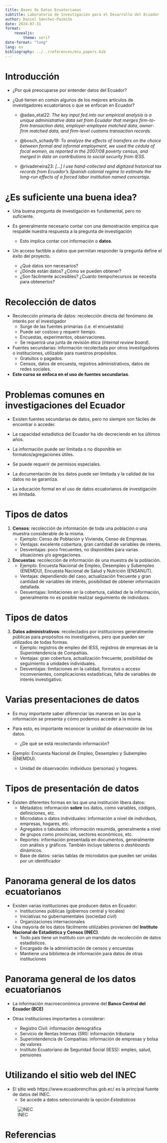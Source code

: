 ```yaml
---
title: Bases de Datos Ecuatorianas
subtitle: Laboratorio de Investigación para el Desarrollo del Ecuador
author: Daniel Sánchez-Pazmiño
date: 2024-07-31
format: 
    revealjs:
        theme: serif
date-format: "long"
lang: es
bibliography: ../../references/ecu_papers.bib
---
```


# Introducción {.smaller}

- ¿Por qué preocuparse por entender datos del Ecuador?

- ¿Qué tienen en común algunos de los mejores artículos de investigadores ecuatorianos o que se enfocan en Ecuador?

    - @adao_etal22: *The key input fed into our empirical analysis is a unique administrative data set from Ecuador that merges firm-to-firm transaction data, employer-employee matched data, owner-firm matched data, and firm-level customs transaction records.*

    - @bosch_schady19: *To analyze the effects of transfers on the choice between formal and informal employment, we used the cédula of focal women, as reported in the 2007/08 poverty census, and merged in data on contributions to social security from IESS*. 

    - @rivadeneira23: *[...] I use hand-collected and digitized historical tax records from Ecuador’s Spanish colonial regime to estimate the long-run effects of a forced labor institution named concertaje.*

# ¿Es suficiente una buena idea? {.smaller}

- Una buena pregunta de investigación es fundamental, pero no suficiente.

- Es generalmente necesario contar con una demostración empírica que respalde nuestra respuesta a la pregunta de investigación
    - Esto implica contar con información o **datos**.

- Un acceso factible a datos que permitan responder la pregunta define el éxito del proyecto.
    - ¿Qué datos son necesarios?
    - ¿Dónde están datos? ¿Cómo se pueden obtener?
    - ¿Son fácilmente accesibles? ¿Cuanto tiempo/recursos se necesita para obtenerlos?

# Recolección de datos {.smaller}

- Recolección primaria de datos: recolección directa del fenómeno de interés por el investigador
    - Surge de las fuentes primarias (i.e. el encuestado)
    - Puede ser costoso y requerir tiempo.
    - Encuestas, experimentos, observaciones.
    - Se requerirá una junta de revisión ética (*internal review board*).

- Fuentes secundarias: información recolectada por otros investigadores o instituciones, utilizable para nuestros propósitos.
    - Gratuitos o pagados.
    - Censos, datos de encuesta, registros administrativos, datos de redes sociales.

- **Este curso se enfoca en el uso de fuentes secundarias**.

# Problemas comunes en investigaciones del Ecuador {.smaller}

- Existen fuentes secundarias de datos, pero no siempre son fáciles de encontrar o acceder.

- La capacidad estadística del Ecuador ha ido decreciendo en los últimos años.

- La información puede ser limitada o no disponible en formatos/agregaciones útiles.

- Se puede requerir de permisos especiales.

- La documentación de los datos puede ser limitada y la calidad de los datos no se garantiza.

- La educación formal en el uso de datos ecuatorianos de investigación es limitada.

# Tipos de datos {.smaller}

1. **Censos**: recolección de información de toda una población o una muestra considerable de la misma. 
    - Ejemplo: Censo de Población y Vivienda, Censo de Empresas.
    - Ventajas: excelente cobertura, gran cantidad de variables de interés. 
    - Desventajas: poco frecuentes, no disponibles para varias situaciones y/o agregaciones.

2. **Encuestas**: recolección de información de una muestra de la población.
    - Ejemplo: Encuesta Nacional de Empleo, Desempleo y Subempleo (ENEMDU), Encuesta Nacional de Salud y Nutrición (ENSANUT).
    - Ventajas: dependiendo del caso, actualización frecuente y gran cantidad de variables de interés, posibilidad de obtener información detallada.
    - Desventajas: limitaciones en la cobertura, calidad de la información, generalmente no es posible realizar seguimiento de individuos.

# Tipos de datos {.smaller}

3. **Datos administrativos**: recolectados por instituciones generalmente públicas para propósitos no investigativos, pero que pueden ser utilizados de todas formas.
    - Ejemplo: registros de empleo del IESS, registros de empresas de la Superintendencia de Compañías.
    - Ventajas: gran cobertura, actualización frecuente, posibilidad de seguimiento a unidades individuales.
    - Desventajas: limitaciones en la calidad, formatos o acceso inconvenientes, complicaciones estadísticas, falta de variables de interés investigativo.

# Varias presentaciones de datos {.smaller}

- Es muy importante saber diferenciar las maneras en las que la información se presenta y cómo podemos acceder a la misma. 

- Para esto, es importante reconocer la *unidad de observación* de los datos.
    - ¿De qué se está recolectando información?

- Ejemplo: Encuesta Nacional de Empleo, Desempleo y Subempleo (ENEMDU).
    - Unidad de observación: individuos (personas) y hogares.

# Tipos de presentación de datos {.smaller}

- Existen diferentes formas en las que una institución libera datos:
    - Metadatos: información **sobre** los datos, como variables, códigos, definiciones, etc.
    - Microdatos o datos individuales: información a nivel de individuos, empresas, hogares, etc.
    - Agregados o tabulados: información resumida, generalmente a nivel de grupos como provincias, sectores económicos, etc.
    - Reportes: información presentada en documentos, generalmente con análisis y gráficos. También incluye tableros o *dashboards* dinámicos.
    - Base de datos: varias tablas de microdatos que pueden ser unidas por un identificador

# Panorama general de los datos ecuatorianos {.smaller}

- Existen varias instituciones que producen datos en Ecuador:
    - Instituciones públicas (gobiernos central y locales)
    - Iniciativas no gubernamentales (sociedad civil)
    - Organizaciones internacionales

- Una mayoría de los datos fácilmente utilizables provienen del **Instituto Nacional de Estadística y Censos (INEC)**.
    - Todo país tiene un instituto con un mandato de recolección de datos estadísticos.
    - Encargado de la administración de censos y encuestas
    - Mantiene una biblioteca de información para datos de otras instituciones 

# Panorama general de los datos ecuatorianos {.smaller}

- La información macroeconómica proviene del **Banco Central del Ecuador (BCE)**

- Otras instituciones importantes a considerar:
     - Registro Civil: información demográfica
     - Servicio de Rentas Internas (SRI): información tributaria
     - Superintendencia de Compañías: información de empresas y bolsa de valores
     - Instituto Ecuatoriano de Seguridad Social (IESS): empleo, salud, pensiones

# Utilizando el sitio web del INEC {.smaller}

- El sitio web https://www.ecuadorencifras.gob.ec/ es la principal fuente de datos del INEC.
    - Se accede a datos seleccionando la opción *Estadísticas*

![INEC](img/inec_sitio_web_1.png)

# Referencias

:::{.references}

:::